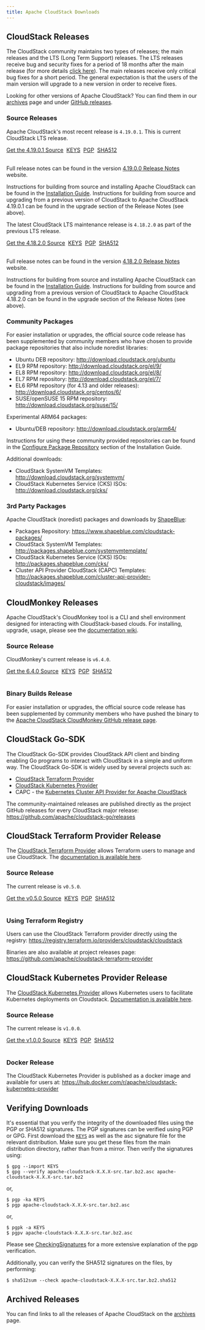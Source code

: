 ```yaml
---
title: Apache CloudStack Downloads
---
```


## CloudStack Releases

The CloudStack community maintains two types of releases; the main releases and
the LTS (Long Term Support) releases. The LTS releases receive bug and security
fixes for a period of 18 months after the main release (for more details [click
here](https://cwiki.apache.org/confluence/display/CLOUDSTACK/LTS)). The main
releases receive only critical bug fixes for a short period. The general
expectation is that the users of the main version will upgrade to a new version
in order to receive fixes.

Looking for other versions of Apache CloudStack? You can find them in our
[archives](/archives) page and under [GitHub
releases](https://github.com/apache/cloudstack/releases).

### Source Releases

Apache CloudStack's most recent release is `4.19.0.1`. This is current
CloudStack LTS release.

<a class="button button--primary button--lg" href="http://www.apache.org/dyn/closer.lua/cloudstack/releases/4.19.0.1/apache-cloudstack-4.19.0.1-src.tar.bz2">Get the 4.19.0.1 Source</a>&nbsp;
<a class="button button--secondary button--sm" href="https://downloads.apache.org/cloudstack/KEYS">KEYS</a>&nbsp;
<a class="button button--secondary button--sm" href="https://downloads.apache.org/cloudstack/releases/4.19.0.1/apache-cloudstack-4.19.0.1-src.tar.bz2.asc">PGP</a>&nbsp;
<a class="button button--secondary button--sm" href="https://downloads.apache.org/cloudstack/releases/4.19.0.1/apache-cloudstack-4.19.0.1-src.tar.bz2.sha512">SHA512</a>
<br/><br/>

Full release notes can be found in the version [4.19.0.0 Release
Notes](https://docs.cloudstack.apache.org/en/4.19.0.0/releasenotes/) website.

Instructions for building from source and installing Apache CloudStack can be
found in the [Installation
Guide](https://docs.cloudstack.apache.org/en/4.19.0.0/installguide/).
Instructions for building from source and upgrading from a previous version of
CloudStack to Apache CloudStack 4.19.0.1 can be found in the upgrade section of
the Release Notes (see above).

The latest CloudStack LTS maintenance release is `4.18.2.0` as part of the
previous LTS release.

<a class="button button--primary button--lg" href="http://www.apache.org/dyn/closer.lua/cloudstack/releases/4.18.2.0/apache-cloudstack-4.18.2.0-src.tar.bz2">Get the 4.18.2.0 Source</a>&nbsp;
<a class="button button--secondary button--sm" href="https://downloads.apache.org/cloudstack/KEYS">KEYS</a>&nbsp;
<a class="button button--secondary button--sm" href="https://downloads.apache.org/cloudstack/releases/4.18.2.0/apache-cloudstack-4.18.2.0-src.tar.bz2.asc">PGP</a>&nbsp;
<a class="button button--secondary button--sm" href="https://downloads.apache.org/cloudstack/releases/4.18.2.0/apache-cloudstack-4.18.2.0-src.tar.bz2.sha512">SHA512</a>
<br/><br/>

Full release notes can be found in the version [4.18.2.0 Release
Notes](https://docs.cloudstack.apache.org/en/4.18.2.0/releasenotes/) website.

Instructions for building from source and installing Apache CloudStack can be
found in the [Installation
Guide](https://docs.cloudstack.apache.org/en/4.18.2.0/installguide/).
Instructions for building from source and upgrading from a previous version of
CloudStack to Apache CloudStack 4.18.2.0 can be found in the upgrade section of
the Release Notes (see above).

### Community Packages

For easier installation or upgrades, the official source code release has been
supplemented by community members who have chosen to provide package
repositories that also include noredist libraries:

- Ubuntu DEB repository: http://download.cloudstack.org/ubuntu
- EL9 RPM repository: http://download.cloudstack.org/el/9/
- EL8 RPM repository: http://download.cloudstack.org/el/8/
- EL7 RPM repository: http://download.cloudstack.org/el/7/
- EL6 RPM repository (for 4.13 and older releases): http://download.cloudstack.org/centos/6/
- SUSE/openSUSE 15 RPM repository: http://download.cloudstack.org/suse/15/

Experimental ARM64 packages:
- Ubuntu/DEB repository: http://download.cloudstack.org/arm64/

Instructions for using these community provided repositories can be found in the
[Configure Package
Repository](http://docs.cloudstack.apache.org/en/latest/installguide/management-server/#configure-package-repository)
section of the Installation Guide.

Additional downloads:

- CloudStack SystemVM Templates: http://download.cloudstack.org/systemvm/
- CloudStack Kubernetes Service (CKS) ISOs: http://download.cloudstack.org/cks/

### 3rd Party Packages

Apache CloudStack (noredist) packages and downloads by [ShapeBlue](https://www.shapeblue.com/):

- Packages Repository: https://www.shapeblue.com/cloudstack-packages/
- CloudStack SystemVM Templates: http://packages.shapeblue.com/systemvmtemplate/
- CloudStack Kubernetes Service (CKS) ISOs: http://packages.shapeblue.com/cks/
- Cluster API Provider CloudStack (CAPC) Templates: http://packages.shapeblue.com/cluster-api-provider-cloudstack/images/

## CloudMonkey Releases

Apache CloudStack's CloudMonkey tool is a CLI and shell environment designed for
interacting with CloudStack-based clouds. For installing, upgrade, usage, please
see the [documentation
wiki](https://github.com/apache/cloudstack-cloudmonkey/wiki/Getting-Started#installation).

### Source Release

CloudMonkey's current release is `v6.4.0`.

<a class="button button--primary button--lg" href="http://www.apache.org/dyn/closer.lua/cloudstack/releases/cloudmonkey-6.4.0/apache-cloudstack-cloudmonkey-6.4.0-src.tar.bz2">Get the 6.4.0 Source</a>&nbsp;
<a class="button button--secondary button--sm" href="https://downloads.apache.org/cloudstack/KEYS">KEYS</a>&nbsp;
<a class="button button--secondary button--sm" href="https://www.apache.org/dist/cloudstack/releases/cloudmonkey-6.4.0/apache-cloudstack-cloudmonkey-6.4.0-src.tar.bz2.asc">PGP</a>&nbsp;
<a class="button button--secondary button--sm" href="https://www.apache.org/dist/cloudstack/releases/cloudmonkey-6.4.0/apache-cloudstack-cloudmonkey-6.4.0-src.tar.bz2.sha512">SHA512</a><br/>
<br/>

### Binary Builds Release

For easier installation or upgrades, the official source code release has been
supplemented by community members who have pushed the binary to the [Apache
CloudStack CloudMonkey GitHub release
page](https://github.com/apache/cloudstack-cloudmonkey/releases).

## CloudStack Go-SDK

The CloudStack Go-SDK provides CloudStack API client and binding enabling Go
programs to interact with CloudStack in a simple and uniform way. The CloudStack
Go-SDK is widely used by several projects such as:

- [CloudStack Terraform Provider](https://github.com/apache/cloudstack-terraform-provider)
- [CloudStack Kubernetes Provider](https://github.com/apache/cloudstack-kubernetes-provider)
- CAPC - the [Kubernetes Cluster API Provider for Apache CloudStack](https://cluster-api-cloudstack.sigs.k8s.io/)

The community-maintained releases are published directly as the project GitHub
releases for every CloudStack major release:
https://github.com/apache/cloudstack-go/releases

## CloudStack Terraform Provider Release

The [CloudStack Terraform
Provider](https://github.com/apache/cloudstack-terraform-provider) allows
Terraform users to manage and use CloudStack. The [documentation is available
here](https://registry.terraform.io/providers/cloudstack/cloudstack/latest/docs).

### Source Release

The current release is `v0.5.0`.

<a class="button button--primary button--lg" href="https://www.apache.org/dyn/closer.lua/cloudstack/releases/terraform-provider-0.5.0/apache-cloudstack-terraform-provider-0.5.0-src.tar.bz2">Get the v0.5.0 Source</a>&nbsp;
<a class="button button--secondary button--sm" href="https://downloads.apache.org/cloudstack/KEYS">KEYS</a>&nbsp;
<a class="button button--secondary button--sm" href="https://downloads.apache.org/cloudstack/releases/terraform-provider-0.5.0/apache-cloudstack-terraform-provider-0.5.0-src.tar.bz2.asc">PGP</a>&nbsp;
<a class="button button--secondary button--sm" href="https://downloads.apache.org/cloudstack/releases/terraform-provider-0.5.0/apache-cloudstack-terraform-provider-0.5.0-src.tar.bz2.sha512">SHA512</a><br/>
<br/>

### Using Terraform Registry

Users can use the CloudStack Terraform provider directly using the registry:
https://registry.terraform.io/providers/cloudstack/cloudstack

Binaries are also available at project releases page:
https://github.com/apache/cloudstack-terraform-provider

## CloudStack Kubernetes Provider Release

The [CloudStack Kubernetes
Provider](https://github.com/apache/cloudstack-kubernetes-provider) allows
Kubernetes users to facilitate Kubernetes deployments on Cloudstack.
[Documentation is available
here](https://docs.cloudstack.apache.org/en/latest/plugins/cloudstack-kubernetes-provider.html).

### Source Release

The current release is `v1.0.0`.

<a class="button button--primary button--lg" href="https://www.apache.org/dyn/closer.lua/cloudstack/releases/kubernetes-provider-v1.0.0/apache-cloudstack-kubernetes-provider-v1.0.0-src.tar.bz2">Get the v1.0.0 Source</a>&nbsp;
<a class="button button--secondary button--sm" href="https://downloads.apache.org/cloudstack/KEYS">KEYS</a>&nbsp;
<a class="button button--secondary button--sm" href="https://downloads.apache.org/cloudstack/releases/kubernetes-provider-v1.0.0/apache-cloudstack-kubernetes-provider-v1.0.0-src.tar.bz2.asc">PGP</a>&nbsp;
<a class="button button--secondary button--sm" href="https://downloads.apache.org/cloudstack/releases/kubernetes-provider-v1.0.0/apache-cloudstack-kubernetes-provider-v1.0.0-src.tar.bz2.sha512">SHA512</a><br/>
<br/>

### Docker Release

The CloudStack Kubernetes Provider is published as a docker image and available
for users at: https://hub.docker.com/r/apache/cloudstack-kubernetes-provider

## Verifying Downloads

It's essential that you verify the integrity of the downloaded files using the
PGP or SHA512 signatures. The PGP signatures can be verified using PGP or GPG.
First download the [`KEYS`](https://downloads.apache.org/cloudstack/KEYS) as well
as the asc signature file for the relevant distribution. Make sure you get these
files from the main distribution directory, rather than from a mirror. Then
verify the signatures using:

```
$ gpg --import KEYS
$ gpg --verify apache-cloudstack-X.X.X-src.tar.bz2.asc apache-cloudstack-X.X.X-src.tar.bz2
```

or,

```
$ pgp -ka KEYS
$ pgp apache-cloudstack-X.X.X-src.tar.bz2.asc
```

or,

```
$ pgpk -a KEYS
$ pgpv apache-cloudstack-X.X.X-src.tar.bz2.asc
```

Please see
[CheckingSignatures](https://www.apache.org/info/verification.html#CheckingSignatures)
for a more extensive explanation of the pgp verification.

Additionally, you can verify the SHA512 signatures on the files, by performing:

```
$ sha512sum --check apache-cloudstack-X.X.X-src.tar.bz2.sha512
```

## Archived Releases

You can find links to all the releases of Apache CloudStack on the [archives](/archives) page.

